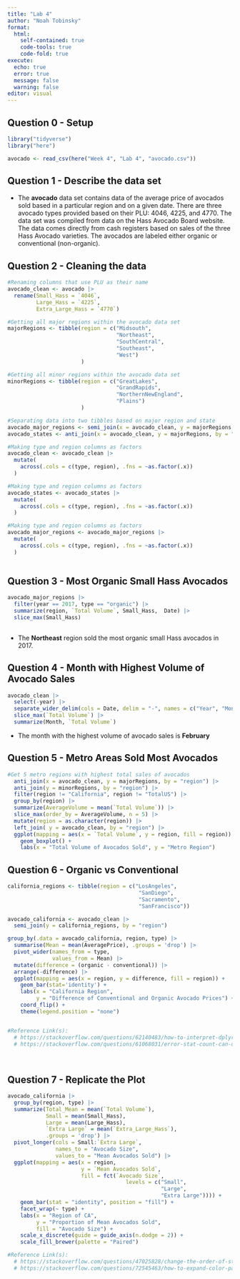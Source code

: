 ```yaml
---
title: "Lab 4"
author: "Noah Tobinsky"
format: 
  html:
    self-contained: true
    code-tools: true
    code-fold: true
execute: 
  echo: true
  error: true
  message: false
  warning: false
editor: visual
---
```


## Question 0 - Setup

```r
library("tidyverse")
library("here")

avocado <- read_csv(here("Week 4", "Lab 4", "avocado.csv"))
```

## Question 1 - Describe the data set

-   The **avocado** data set contains data of the average price of avocados sold based in a particular region and on a given date. There are three avocado types provided based on their PLU: 4046, 4225, and 4770. The data set was compiled from data on the Hass Avocado Board website. The data comes directly from cash registers based on sales of the three Hass Avocado varieties. The avocados are labeled either organic or conventional (non-organic).

## Question 2 - Cleaning the data

```r

#Renaming columns that use PLU as their name
avocado_clean <- avocado |> 
  rename(Small_Hass = `4046`, 
         Large_Hass = `4225`,
         Extra_Large_Hass = `4770`)

#Getting all major regions within the avocado data set
majorRegions <- tibble(region = c("Midsouth", 
                                  "Northeast",
                                  "SouthCentral",
                                  "Southeast",
                                  "West")
                       )

#Getting all minor regions within the avocado data set
minorRegions <- tibble(region = c("GreatLakes",
                                  "GrandRapids",
                                  "NorthernNewEngland",
                                  "Plains")
                       )

#Separating data into two tibbles based on major region and state
avocado_major_regions <- semi_join(x = avocado_clean, y = majorRegions, by = "region")
avocado_states <- anti_join(x = avocado_clean, y = majorRegions, by = "region")

#Making type and region columns as factors
avocado_clean <- avocado_clean |>
  mutate(
    across(.cols = c(type, region), .fns = ~as.factor(.x))
  )

#Making type and region columns as factors
avocado_states <- avocado_states |>
  mutate(
    across(.cols = c(type, region), .fns = ~as.factor(.x))
  )

#Making type and region columns as factors
avocado_major_regions <- avocado_major_regions |>
  mutate(
    across(.cols = c(type, region), .fns = ~as.factor(.x))
  )
                               

```

## Question 3 - Most Organic Small Hass Avocados

```r

avocado_major_regions |> 
  filter(year == 2017, type == "organic") |>
  summarize(region, `Total Volume`, Small_Hass,  Date) |>
  slice_max(Small_Hass) 
  
```

-   The **Northeast** region sold the most organic small Hass avocados in 2017.

## Question 4 - Month with Highest Volume of Avocado Sales

```r

avocado_clean |>
  select(-year) |>
  separate_wider_delim(cols = Date, delim = "-", names = c("Year", "Month", "Day")) |> 
  slice_max(`Total Volume`) |>
  summarize(Month, `Total Volume`)
```

-   The month with the highest volume of avocado sales is **February**

## Question 5 - Metro Areas Sold Most Avocados

```r

#Get 5 metro regions with highest total sales of avocados
  anti_join(x = avocado_clean, y = majorRegions, by = "region") |>
  anti_join(y = minorRegions, by = "region") |>
  filter(region != "California", region != "TotalUS") |>
  group_by(region) |>
  summarize(AverageVolume = mean(`Total Volume`)) |>
  slice_max(order_by = AverageVolume, n = 5) |>
  mutate(region = as.character(region)) |>
  left_join( y = avocado_clean, by = "region") |>
  ggplot(mapping = aes(x = `Total Volume`, y = region, fill = region)) +
    geom_boxplot() + 
    labs(x = "Total Volume of Avocados Sold", y = "Metro Region")

```

## Question 6 - Organic vs Conventional

```r

california_regions <- tibble(region = c("LosAngeles",
                                         "SanDiego", 
                                         "Sacramento",
                                         "SanFrancisco"))

avocado_california <- avocado_clean |>
  semi_join(y = california_regions, by = "region") 

group_by(.data = avocado_california, region, type) |>
  summarise(Mean = mean(AveragePrice), .groups = 'drop') |>
  pivot_wider(names_from = type,
              values_from = Mean) |>
  mutate(difference = (organic - conventional)) |>
  arrange(-difference) |>
  ggplot(mapping = aes(x = region, y = difference, fill = region)) + 
    geom_bar(stat='identity') + 
    labs(x = "California Region",
         y = "Difference of Conventional and Organic Avocado Prices") + 
    coord_flip() +
    theme(legend.position = "none")


#Reference Link(s):
  # https://stackoverflow.com/questions/62140483/how-to-interpret-dplyr-message-summarise-regrouping-output-by-x-override
  # https://stackoverflow.com/questions/61068031/error-stat-count-can-only-have-an-x-or-y     -aesthetic
    
               
```

## Question 7 - Replicate the Plot

```r
avocado_california |> 
  group_by(region, type) |>
  summarize(Total_Mean = mean(`Total Volume`),
            Small = mean(Small_Hass),
            Large = mean(Large_Hass),
            `Extra Large` = mean(`Extra_Large_Hass`),
            .groups = 'drop') |>
  pivot_longer(cols = Small:`Extra Large`, 
               names_to = "Avocado Size",
               values_to = "Mean Avocados Sold") |>
  ggplot(mapping = aes(x = region,
                       y = `Mean Avocados Sold`,
                       fill = fct(`Avocado Size`,
                                     levels = c("Small",
                                                "Large",
                                                "Extra Large")))) +
    geom_bar(stat = "identity", position = "fill") +
    facet_wrap(~ type) + 
    labs(x = "Region of CA", 
         y = "Proportion of Mean Avocados Sold",
         fill = "Avocado Size") +
    scale_x_discrete(guide = guide_axis(n.dodge = 2)) +
    scale_fill_brewer(palette = "Paired") 

#Reference Link(s):
  # https://stackoverflow.com/questions/47025828/change-the-order-of-stacked-fill-columns-in-ggplot2
  # https://stackoverflow.com/questions/72545463/how-to-expand-color-palette-in-ggplot2
  
```

\
